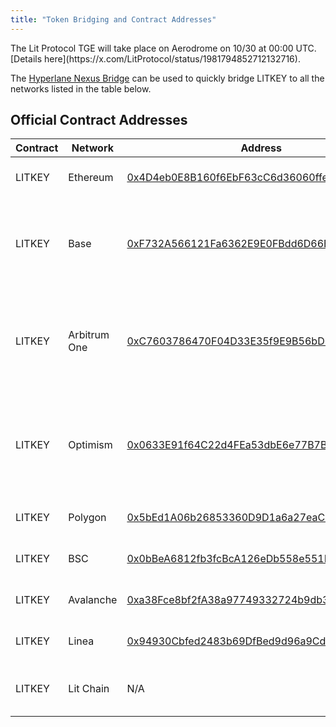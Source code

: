 ```yaml
---
title: "Token Bridging and Contract Addresses"
---
```


<Note>
The Lit Protocol TGE will take place on Aerodrome on 10/30 at 00:00 UTC. [Details here](https://x.com/LitProtocol/status/1981794852712132716).
</Note>

The [Hyperlane Nexus Bridge](https://nexus.hyperlane.xyz/) can be used to quickly bridge LITKEY to all the networks listed in the table below.


## Official Contract Addresses

| Contract | Network      | Address                                    | Notes                                                               |
|----------|--------------|--------------------------------------------|---------------------------------------------------------------------|
| LITKEY   | Ethereum     | [0x4D4eb0E8B160f6EbF63cC6d36060ffec09301B42](https://etherscan.io/address/0x4D4eb0E8B160f6EbF63cC6d36060ffec09301B42) | Master token contract                                               |
| LITKEY   | Base         | [0xF732A566121Fa6362E9E0FBdd6D66E5c8C925E49](https://basescan.org/address/0xF732A566121Fa6362E9E0FBdd6D66E5c8C925E49) | Bridged to Base using canonical bridge, Hyperlane supported         |
| LITKEY   | Arbitrum One | [0xC7603786470F04D33E35f9E9B56bD0Ca8803fB95](https://arbiscan.io/address/0xC7603786470F04D33E35f9E9B56bD0Ca8803fB95) | Bridged to Arbitrum One using canonical bridge, Hyperlane supported |
| LITKEY   | Optimism     | [0x0633E91f64C22d4FEa53dbE6e77B7BA4093177B8](https://optimistic.etherscan.io/address/0x0633E91f64C22d4FEa53dbE6e77B7BA4093177B8) | Bridged to Optimism using canonical bridge, Hyperlane supported     |
| LITKEY   | Polygon      | [0x5bEd1A06b26853360D9D1a6a27eaCE1b85206867](https://polygonscan.com/address/0x5bEd1A06b26853360D9D1a6a27eaCE1b85206867) | Hyperlane synthetic token                                           |
| LITKEY   | BSC          | [0x0bBeA6812fb3fcBcA126eDb558e551B3f1702026](https://bscscan.com/address/0x0bBeA6812fb3fcBcA126eDb558e551B3f1702026) | Hyperlane synthetic token                                           |
| LITKEY   | Avalanche    | [0xa38Fce8bf2fA38a97749332724b9db3FF44F006D](https://snowtrace.io/address/0xa38Fce8bf2fA38a97749332724b9db3FF44F006D) | Hyperlane synthetic token                                           |
| LITKEY   | Linea        | [0x94930Cbfed2483b69DfBed9d96a9CdD7c27D1393](https://explorer.linea.build/address/0x94930Cbfed2483b69DfBed9d96a9CdD7c27D1393) | Hyperlane synthetic token                                           |
| LITKEY   | Lit Chain    | N/A                                        | Native gas token for Lit Chain                                      |
